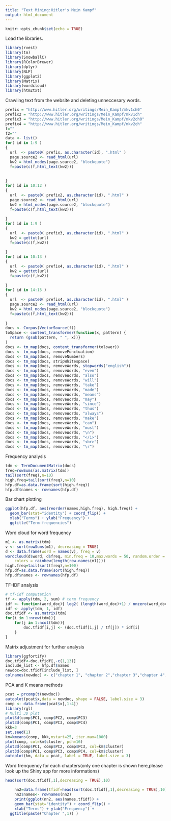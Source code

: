 ```yaml
---
title: "Text Mining:Hitler's Mein Kampf"
output: html_document
---
```


```r
knitr::opts_chunk$set(echo = TRUE)
```

Load the libraries.

```r
library(rvest)
library(tm)
library(SnowballC)
library(RColorBrewer)
library(dplyr)
library(NLP)
library(ggplot2)
library(Matrix)
library(wordcloud)
library(htm2txt)
```

Crawling text from the website and deleting unneccesary words.

```r
prefix = "http://www.hitler.org/writings/Mein_Kampf/mkv1ch0"
prefix2 = "http://www.hitler.org/writings/Mein_Kampf/mkv1ch"
prefix3 = "http://www.hitler.org/writings/Mein_Kampf/mkv2ch0"
prefix4 = "http://www.hitler.org/writings/Mein_Kampf/mkv2ch"
f=""
f2=""
data <- list()
for( id in 1:9 )
{
  url  <- paste0( prefix, as.character(id), ".html" )
  page.source2 <- read_html(url)
  kw2 = html_nodes(page.source2, "blockquote")
  f=paste(c(f,html_text(kw2)))
  
  
}
for( id in 10:12 )
{
  url  <- paste0( prefix2, as.character(id), ".html" )
  page.source2 <- read_html(url)
  kw2 = html_nodes(page.source2, "blockquote")
  f=paste(c(f,html_text(kw2)))
  
}
for( id in 1:9 )
{
  url  <- paste0( prefix3, as.character(id), ".html" )
  kw2 = gettxt(url)
  f=paste(c(f,kw2))
  
}
for( id in 10:13 )
{
  url  <- paste0( prefix4, as.character(id), ".html" )
  kw2 = gettxt(url)
  f=paste(c(f,kw2))
  
}
for( id in 14:15 )
{
  url  <- paste0( prefix4, as.character(id), ".html" )
  page.source2 <- read_html(url)
  kw2 = html_nodes(page.source2, "blockquote")
  f=paste(c(f,html_text(kw2)))
  
}
docs <- Corpus(VectorSource(f))
toSpace <- content_transformer(function(x, pattern) {
  return (gsub(pattern, " ", x))}
)
docs <- tm_map(docs, content_transformer(tolower))
docs <- tm_map(docs, removePunctuation)
docs <- tm_map(docs, removeNumbers)
docs <- tm_map(docs, stripWhitespace)
docs <- tm_map(docs, removeWords, stopwords("english"))
docs <- tm_map(docs, removeWords, "even")
docs <- tm_map(docs, removeWords, "also")
docs <- tm_map(docs, removeWords, "will")
docs <- tm_map(docs, removeWords, "take")
docs <- tm_map(docs, removeWords, "made")
docs <- tm_map(docs, removeWords, "means")
docs <- tm_map(docs, removeWords, "may")
docs <- tm_map(docs, removeWords, "since")
docs <- tm_map(docs, removeWords, "thus")
docs <- tm_map(docs, removeWords, "always")
docs <- tm_map(docs, removeWords, "make")
docs <- tm_map(docs, removeWords, "can")
docs <- tm_map(docs, removeWords, "must")
docs <- tm_map(docs, removeWords, "\n")
docs <- tm_map(docs, removeWords, "</i>")
docs <- tm_map(docs, removeWords, "<br>")
docs <- tm_map(docs, removeWords, "\r")
```
Frequency analysis
```r
tdm <- TermDocumentMatrix(docs)
freq=rowSums(as.matrix(tdm))
tail(sort(freq),n=10)
high.freq=tail(sort(freq),n=10)
hfp.df=as.data.frame(sort(high.freq))
hfp.df$names <- rownames(hfp.df) 
```
Bar chart plotting
```r
ggplot(hfp.df, aes(reorder(names,high.freq), high.freq)) +
  geom_bar(stat="identity") + coord_flip() + 
  xlab("Terms") + ylab("Frequency") +
  ggtitle("Term frequencies")

```
Word cloud for word frequency
```r
m1 <- as.matrix(tdm)
v <- sort(rowSums(m1), decreasing = TRUE)
d <- data.frame(word = names(v), freq = v)
wordcloud(d$word, d$freq, min.freq = 10,max.words = 50, random.order = F, ordered.colors = F, 
    colors = rainbow(length(row.names(m1))))
high.freq=tail(sort(freq),n=100)
hfp.df=as.data.frame(sort(high.freq))
hfp.df$names <- rownames(hfp.df) 
```
TF-IDF analysis
```r
# tf-idf computation
tf <- apply(tdm, 2, sum) # term frequency
idf <- function(word_doc){ log2( (length(word_doc)+1) / nnzero(word_doc) ) }
idf <- apply(tdm, 1, idf)
doc.tfidf <- as.matrix(tdm)
for(i in 1:nrow(tdm)){
    for(j in 1:ncol(tdm)){
        doc.tfidf[i,j] <- (doc.tfidf[i,j] / tf[j]) * idf[i]
    }
}
```
Matrix adjustment for further analysis
```r
library(ggfortify)
doc.tfidf<-doc.tfidf[,-c(1,13)] 
include_list <- hfp.df$names
newdoc=doc.tfidf[include_list, ]
colnames(newdoc) <- c("chapter 1", "chapter 2","chapter 3","chapter 4","chapter 5","chapter 6","chapter 7","chapter 8","chapter 9","chapter 10","chapter 11","chapter 12","chapter 13","chapter 14","chapter 15","chapter 16","chapter 17","chapter 18","chapter 19","chapter 20","chapter 21","chapter 22","chapter 23","chapter 24","chapter 25","chapter 26","chapter 27")
```
PCA and K means methods
```r
pcat = prcomp(t(newdoc))
autoplot(pcat$x,data = newdoc, shape = FALSE, label.size = 3)
comp <- data.frame(pcat$x[,1:4])
library(rgl)
# Multi 3D plot
plot3d(comp$PC1, comp$PC2, comp$PC3)
plot3d(comp$PC1, comp$PC3, comp$PC4)
kkk=3
set.seed(1)
km=kmeans(comp, kkk,nstart=25, iter.max=1000)
plot(comp, col=km$cluster, pch=16)
plot3d(comp$PC1, comp$PC2, comp$PC3, col=km$cluster)
plot3d(comp$PC1, comp$PC3, comp$PC4, col=km$cluster)
autoplot(km, data = pcat, label = TRUE, label.size = 3)
```
Word frenquency for each chapters(only one chapter is shown here,please look up the Shiny app for more informations)
```r
head(sort(doc.tfidf[,1],decreasing = TRUE),10)

    nn2=data.frame(tfidf=head(sort(doc.tfidf[,1],decreasing = TRUE),10))
    nn2$names<- rownames(nn2) 
    print(ggplot(nn2, aes(names,tfidf)) +
    geom_bar(stat="identity") + coord_flip() + 
    xlab("Terms") + ylab("Frequency") +
  ggtitle(paste("Chapter ",1)) )

  
  
```

